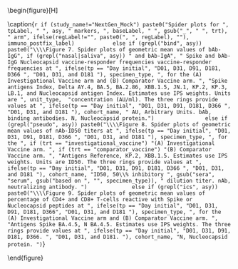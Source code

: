 \begin{figure}[H]
\center

\includegraphics[width=1\textwidth]{`r here("immuno_graphical", "output", attr(config,"config"), paste0("radar_plot_weighted_geomean_", tolower(gsub(" ", "_", tp)), "_", reg, gsub("\\.\\*", "_", asy), "_", tolower(bsero), "_", trt, if (study_name == "NextGen_Mock" & tp == "Day whole") "_final", if (study_name == "NextGen_Mock" & tp == "Day initial") "_initial", ".pdf"))`}

\caption{`r if (study_name!="NextGen_Mock") paste0("Spider plots for ", tpLabel, " ", asy, " markers, ", baseLabel, " ", gsub("_", " ", trt), " arm", ifelse(regLabel!="", paste0(", ", regLabel), ""), immuno_postfix_label)            else if (grepl("bind", asy)) paste0("\\\\Figure 7. Spider plots of geometric mean values of bAb-IgG", if (grepl("nasal|saliva", asy)) " and bAb-IgA", " Spike and bAb-IgG Nucleocapsid vaccine-responder frequencies vaccine-responder frequencies at ", ifelse(tp == "Day initial", "D01, D31, D91, D181, D366 ", "D01, D31, and D181 "), specimen_type, ", for the (A) Investigational Vaccine arm and (B) Comparator Vaccine arm. ", "Spike antigens Index, Delta AY.4, BA.5, BA.2.86, XBB.1.5, JN.1, KP.2, KP.3, LB.1, and Nucleocapsid antigen Index. Estimates use IPS weights. Units are ", unit_type,  "concentration (AU/ml). The three rings provide values at ", ifelse(tp == "Day initial", "D01, D31, D91, D181, D366 ", "D01, D31, and D181 "), cohort_name, " AU, Arbitrary Units. bAb, binding antibodies. N, Nucleocapsid protein.")                else if (grepl("pseudo", asy)) paste0("\\\\Figure 8. Spider plots of geometric mean values of nAb-ID50 titers at ", ifelse(tp == "Day initial", "D01, D31, D91, D181, D366 ", "D01, D31, and D181 "), specimen_type, ", for the ", if (trt == "investigational_vaccine") "(A) Investigational Vaccine arm. ", if (trt == "comparator_vaccine") "(B) Comparator Vaccine arm. ", "Antigens Reference, KP.2, XBB.1.5. Estimates use IPS weights. Units are ID50. The three rings provide values at ", ifelse(tp == "Day initial", "D01, D31, D91, D181, D366 ", "D01, D31, and D181 "), cohort_name, "ID50, 50\\% inhibitory ", gsub("sera", "serum", gsub("based on ", "", specimen_type)), " dilution titer. nAb, neutralizing antibody. ")              else if (grepl("ics", asy)) paste0("\\\\Figure 9. Spider plots of geometric mean values of percentage of CD4+ and CD8+ T-cells reactive with Spike or Nucleocapsid peptides at ", ifelse(tp == "Day initial", "D01, D31, D91, D181, D366", "D01, D31, and D181 "), specimen_type, ", for the (A) Investigational Vaccine arm and (B) Comparator Vaccine arm. ", "Antigens Spike BA.4.5, N BA.4.5. Estimates use IPS weights. The three rings provide values at ", ifelse(tp == "Day initial", "D01, D31, D91, D181, D366. ", "D01, D31, and D181. "), cohort_name, "N, Nucleocapsid protein. ")`}

\end{figure}

\hphantom{Random text to appease the latex god}
